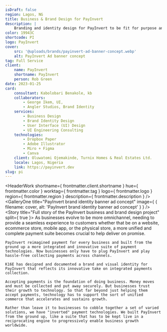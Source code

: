 ```yaml
---
isDraft: false
region: Lagos, NG
title: Business & Brand Design for PayInvert
description: |
    Branding and identity design for PayInvert to be fit for purpose and design of its entire system of technologies, ensuring it can help businesses of all sizes collect payments on- or offline.
color: 19943C
shortcode: PI
logo: PayInvert
cover:
    src: '@uploads/brands/payinvert-ad-banner-concept.webp'
    alt: PayInvert Ad banner concept
tag: Full Service
client:
    name: PayInvert
    shortname: PayInvert
    person: Rob Green
date: 2023-01-25
card:
    consultant: Kabolobari Benakole, kb
    collaborators:
        - George Ikem, UI,
        - Angler Studios, Brand Identity
    services:
        - Business Design
        - Brand Identity Design
        - User Interface (UI) Design
        - UI Engineering Consulting
    technologies:
        - Dropbox Paper
        - Adobe Illustrator
        - Miro + Figma
        - Canva
    client: Oluwatomi Ojemakinde, Turnix Homes & Real Estates Ltd.
    locale: Lagos, Nigeria
    link: https://payinvert.dev
slug: pi
---
```



<HeaderWork
    shortname={ frontmatter.client.shortname }
    hue={ frontmatter.color }
    worktag={ frontmatter.tag }
    logo={ frontmatter.logo }
    region={ frontmatter.region }
    description={ frontmatter.description }
/>
<GalleryOne
    title="PayInvert brand identity banner ad concept"
    image={ { filename: cover, alt: 'PayInvert brand identity banner ad concept' } }
/>
<Story
    title="Full story of the PayInvert business and brand design project"
    split={ true }>
    As businesses evolve to be more omnichannel, needing to provide a seamless experience to customers whether that be on a website, ecommerce store, mobile app, or the physical store, a more unified and complete payment suite becomes crucial to help deliver on promise.

    PayInvert reimagined payment for every business and built from the ground up a more integrated and innovative suite of payment technologies. Now businesses only have to plug PayInvert and play hassle-free collecting payments across channels.

    K16E has designed and documented a brand and visual identity for PayInvert that reflects its innovative take on integrated payments collection.

    Accepting payments is the foundation of doing business. Money moves and must be collected and put away securely. But businesses trust their growth to technology. So that far beyond just helping them accept payments, technology has to support the sort of unified commerce that accelerates and sustains growth.

    Rather than leave it to businesses to cobble together a set of varied solutions, we have "inverted" payment technologies. We built PayInvert from the ground up, like a suite that has to be kept live in a reciprocating engine to progressively enable business growth worldwide.
</Story>
<GalleryOne
    title="PayInvert brand identity banner ad concept"
    image={ { filename: product, alt: 'PayInvert brand identity banner ad concept' } }
/>
<BusinessCard
    title="Summary details of and link to the PayInvert project"
    link={ frontmatter.card.link }
    hue={ frontmatter.color }
    logo={ frontmatter.logo }
    card={ frontmatter.card }
    shortname={ frontmatter.client.shortname }
/>